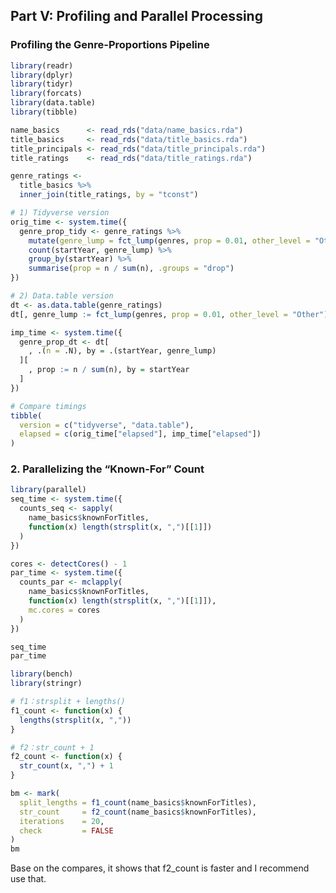 ## Part V: Profiling and Parallel Processing

### Profiling the Genre-Proportions Pipeline

```r
library(readr)
library(dplyr)
library(tidyr)
library(forcats)
library(data.table)
library(tibble)

name_basics      <- read_rds("data/name_basics.rda")
title_basics     <- read_rds("data/title_basics.rda")
title_principals <- read_rds("data/title_principals.rda")
title_ratings    <- read_rds("data/title_ratings.rda")

genre_ratings <- 
  title_basics %>% 
  inner_join(title_ratings, by = "tconst")

# 1) Tidyverse version
orig_time <- system.time({
  genre_prop_tidy <- genre_ratings %>%
    mutate(genre_lump = fct_lump(genres, prop = 0.01, other_level = "Other")) %>%
    count(startYear, genre_lump) %>%
    group_by(startYear) %>%
    summarise(prop = n / sum(n), .groups = "drop")
})

# 2) Data.table version
dt <- as.data.table(genre_ratings)
dt[, genre_lump := fct_lump(genres, prop = 0.01, other_level = "Other")]

imp_time <- system.time({
  genre_prop_dt <- dt[
    , .(n = .N), by = .(startYear, genre_lump)
  ][
    , prop := n / sum(n), by = startYear
  ]
})

# Compare timings
tibble(
  version = c("tidyverse", "data.table"),
  elapsed = c(orig_time["elapsed"], imp_time["elapsed"])
)
```

### 2. Parallelizing the “Known-For” Count
```r
library(parallel)
seq_time <- system.time({
  counts_seq <- sapply(
    name_basics$knownForTitles,
    function(x) length(strsplit(x, ",")[[1]])
  )
})

cores <- detectCores() - 1
par_time <- system.time({
  counts_par <- mclapply(
    name_basics$knownForTitles,
    function(x) length(strsplit(x, ",")[[1]]),
    mc.cores = cores
  )
})

seq_time
par_time
```
```r
library(bench)
library(stringr)

# f1：strsplit + lengths()
f1_count <- function(x) {
  lengths(strsplit(x, ","))
}

# f2：str_count + 1
f2_count <- function(x) {
  str_count(x, ",") + 1
}

bm <- mark(
  split_lengths = f1_count(name_basics$knownForTitles),
  str_count     = f2_count(name_basics$knownForTitles),
  iterations    = 20,
  check         = FALSE
)
bm
```
Base on the compares, it shows that f2_count is faster and I recommend use that.





